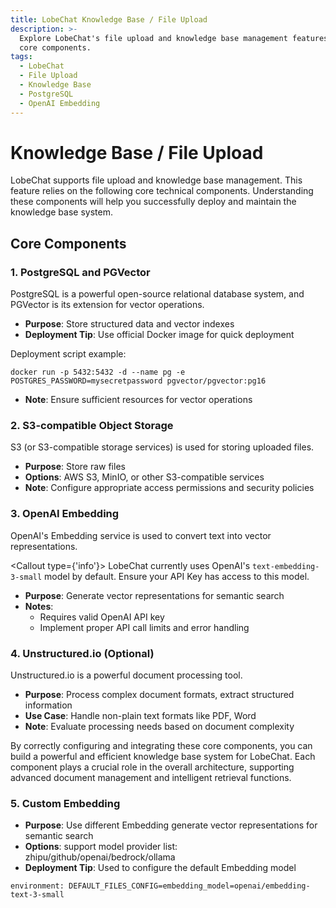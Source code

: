 ```yaml
---
title: LobeChat Knowledge Base / File Upload
description: >-
  Explore LobeChat's file upload and knowledge base management features with
  core components.
tags:
  - LobeChat
  - File Upload
  - Knowledge Base
  - PostgreSQL
  - OpenAI Embedding
---
```


# Knowledge Base / File Upload

LobeChat supports file upload and knowledge base management. This feature relies on the following core technical components. Understanding these components will help you successfully deploy and maintain the knowledge base system.

## Core Components

### 1. PostgreSQL and PGVector

PostgreSQL is a powerful open-source relational database system, and PGVector is its extension for vector operations.

- **Purpose**: Store structured data and vector indexes
- **Deployment Tip**: Use official Docker image for quick deployment

Deployment script example:

```
docker run -p 5432:5432 -d --name pg -e POSTGRES_PASSWORD=mysecretpassword pgvector/pgvector:pg16
```

- **Note**: Ensure sufficient resources for vector operations

### 2. S3-compatible Object Storage

S3 (or S3-compatible storage services) is used for storing uploaded files.

- **Purpose**: Store raw files
- **Options**: AWS S3, MinIO, or other S3-compatible services
- **Note**: Configure appropriate access permissions and security policies

### 3. OpenAI Embedding

OpenAI's Embedding service is used to convert text into vector representations.

<Callout type={'info'}>
  LobeChat currently uses OpenAI's `text-embedding-3-small` model by default. Ensure your API Key has access to this model.
</Callout>

- **Purpose**: Generate vector representations for semantic search
- **Notes**:
  - Requires valid OpenAI API key
  - Implement proper API call limits and error handling

### 4. Unstructured.io (Optional)

Unstructured.io is a powerful document processing tool.

- **Purpose**: Process complex document formats, extract structured information
- **Use Case**: Handle non-plain text formats like PDF, Word
- **Note**: Evaluate processing needs based on document complexity

By correctly configuring and integrating these core components, you can build a powerful and efficient knowledge base system for LobeChat. Each component plays a crucial role in the overall architecture, supporting advanced document management and intelligent retrieval functions.

### 5. Custom Embedding

- **Purpose**: Use different Embedding generate vector representations for semantic search
- **Options**: support model provider list: zhipu/github/openai/bedrock/ollama
- **Deployment Tip**: Used to configure the default Embedding model

```
environment: DEFAULT_FILES_CONFIG=embedding_model=openai/embedding-text-3-small
```
